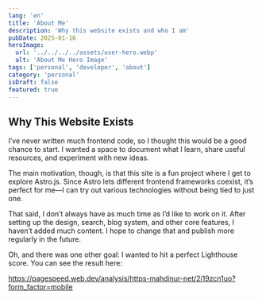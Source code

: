 ```yaml
---
lang: 'en'
title: 'About Me'
description: 'Why this website exists and who I am'
pubDate: 2025-01-16
heroImage:
  url: '../../../../assets/user-hero.webp'
  alt: 'About Me Hero Image'
tags: ['personal', 'developer', 'about']
category: 'personal'
isDraft: false
featured: true
---
```


## Why This Website Exists

I’ve never written much frontend code, so I thought this would be a good chance to start. I wanted a space to document what I learn, share useful resources, and experiment with new ideas.

The main motivation, though, is that this site is a fun project where I get to explore Astro.js. Since Astro lets different frontend frameworks coexist, it’s perfect for me—I can try out various technologies without being tied to just one.

That said, I don’t always have as much time as I’d like to work on it. After setting up the design, search, blog system, and other core features, I haven’t added much content. I hope to change that and publish more regularly in the future.

Oh, and there was one other goal: I wanted to hit a perfect Lighthouse score. You can see the result here:

https://pagespeed.web.dev/analysis/https-mahdinur-net/2i19zcn1uo?form_factor=mobile